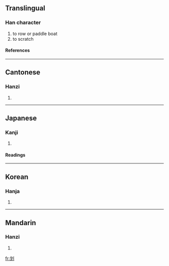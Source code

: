 {{see|劃|画}}

==Translingual==
===Han character===
{{Han char|rad=刀|as=04|sn=6|four=5200<sub>0</sub>|canj=戈中弓 (ILN)}}
# to row or paddle boat
# to scratch
====References====
{{Han ref|kx=0137.180|dkj=01893|dj=0309.060|hdz=10326.020|uh=5212|ud=21010|bh=A645|bd=42565}}
----
==Cantonese==
===Hanzi===
{{yue-hanzi|jyut=|y=wa4}}
# {{defn|Cantonese}}
----
==Japanese==
===Kanji===
{{ja-kanji|grade=|rs=刀04}}
# {{defn|Japanese}}
====Readings====
{{ja-readings|on=[[か]] (ka), [[げ]] (ge)|kun=[[さおさす]] (saosasu), [[かま]] (kama), [[さく]] (saku)}}
----
==Korean==
===Hanja===
{{ko-hanja|hangeul=화|rv=hwa|mr=hwa}}
# {{defn|Korean}}
----
==Mandarin==
===Hanzi===
{{cmn-hanzi|tra=劃|pin=[[huá]] (hua2)|wg=hua<sup>2</sup>}}
# {{defn|Mandarin}}

[[fr:划]]
